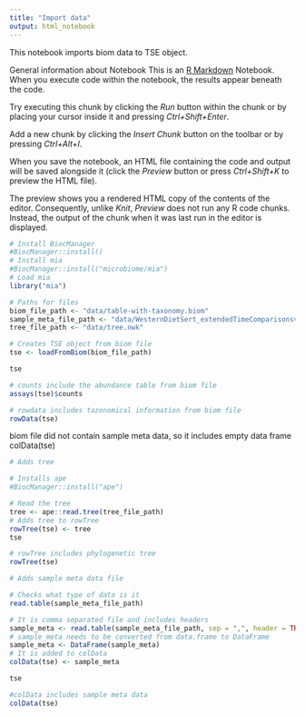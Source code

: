 ```yaml
---
title: "Import data"
output: html_notebook
---
```

This notebook imports biom data to TSE object. 

General information about Notebook
This is an [R Markdown](http://rmarkdown.rstudio.com) Notebook. When you execute code within the notebook, the results appear beneath the code. 

Try executing this chunk by clicking the *Run* button within the chunk or by placing your cursor inside it and pressing *Ctrl+Shift+Enter*. 

Add a new chunk by clicking the *Insert Chunk* button on the toolbar or by pressing *Ctrl+Alt+I*.

When you save the notebook, an HTML file containing the code and output will be saved alongside it (click the *Preview* button or press *Ctrl+Shift+K* to preview the HTML file).

The preview shows you a rendered HTML copy of the contents of the editor. Consequently, unlike *Knit*, *Preview* does not run any R code chunks. Instead, the output of the chunk when it was last run in the editor is displayed.

```r
# Install BiocManager
#BiocManager::install()
# Install mia
#BiocManager::install("microbiome/mia")
# Load mia
library("mia")

```
```r
# Paths for files
biom_file_path <- "data/table-with-taxonomy.biom"
sample_meta_file_path <- "data/WesternDietSert_extendedTimeComparisonsv4.txt"
tree_file_path <- "data/tree.nwk"

# Creates TSE object from biom file
tse <- loadFromBiom(biom_file_path)

tse
```
```r
# counts include the abundance table from biom file
assays(tse)$counts
```
```r
# rowdata includes tazonomical information from biom file
rowData(tse)
```

biom file did not contain sample meta data, so it includes empty data frame
colData(tse)

```r
# Adds tree

# Installs ape
#BiocManager::install("ape")

# Read the tree 
tree <- ape::read.tree(tree_file_path)
# Adds tree to rowTree
rowTree(tse) <- tree
tse
```
```r
# rowTree includes phylogenetic tree
rowTree(tse)
```
```r
# Adds sample meta data file

# Checks what type of data is it
read.table(sample_meta_file_path)
```
```r
# It is comma separated file and includes headers
sample_meta <- read.table(sample_meta_file_path, sep = ",", header = TRUE)
# sample_meta needs to be converted from data.frame to DataFrame
sample_meta <- DataFrame(sample_meta)
# It is added to colData
colData(tse) <- sample_meta

tse
```
```r
#colData includes sample meta data
colData(tse)
```

